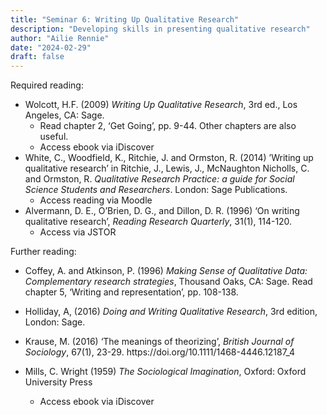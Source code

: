 ```yaml
---
title: "Seminar 6: Writing Up Qualitative Research"
description: "Developing skills in presenting qualitative research"
author: "Ailie Rennie"
date: "2024-02-29"
draft: false
---
```


Required reading:

* Wolcott, H.F. (2009) *Writing Up Qualitative Research*, 3rd ed., Los Angeles, CA: Sage.
   * Read chapter 2, ‘Get Going’, pp. 9-44. Other chapters are also useful. 
   * Access ebook via iDiscover 

* White, C.,  Woodfield, K.,  Ritchie, J. and Ormston, R.  (2014) ’Writing up qualitative research’ in  Ritchie, J.,  Lewis, J., McNaughton Nicholls, C. and Ormston, R. *Qualitative Research Practice: a guide for Social Science Students and Researchers*. London: Sage Publications.  
   * Access reading via Moodle 

* Alvermann, D. E., O'Brien, D. G., and Dillon, D. R. (1996) ‘On writing qualitative research’, *Reading Research Quarterly*, 31(1), 114-120.
   * Access via JSTOR

Further reading:

* Coffey, A. and Atkinson, P. (1996) *Making Sense of Qualitative Data: Complementary research strategies*, Thousand Oaks, CA: Sage. Read chapter 5, ‘Writing and representation’, pp. 108-138. 

* Holliday, A, (2016) *Doing and Writing Qualitative Research*, 3rd edition, London: Sage.

* Krause, M. (2016) ‘The meanings of theorizing’, *British Journal of Sociology*, 67(1), 23-29. https://doi.org/10.1111/1468-4446.12187_4

* Mills, C. Wright (1959) *The Sociological Imagination*, Oxford: Oxford University Press
   * Access ebook via iDiscover

